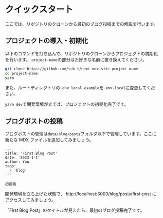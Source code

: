 # クイックスタート

ここでは、リポジトリのクローンから最初のブログ投稿までの解説を行います。

## プロジェクトの導入・初期化

以下のコマンドを打ち込んで、リポジトリのクローンからプロジェクトの初期化を行います。
`project-name`の部分はお好きな名前に置き換えてください。

```bash
git clone https://github.com/sub-t/next-mdx-site project-name
cd project-name
yarn
```

また、ルートディレクトリの`.env.local.example`を`.env.local`に変更してください。

`yarn dev`で開発環境が立てば、プロジェクトの初期化完了です。

## ブログポストの投稿

ブログポストの管理は`data/blog/posts`フォルダ以下で管理しています。ここに新たな MDX ファイルを追加してみましょう。

```mdx:data/blog/posts/first-post.mdx
---
title: 'First Blog Post'
date: '2023-1-1'
author: You
tags:
  - 'blog'
---

初投稿

```

開発環境を立ち上げた状態で、
http://localhost:3000/blog/posts/first-post
にアクセスしてみましょう。

「First Blog Post」のタイトルが見えたら、最初のブログ投稿完了です。

